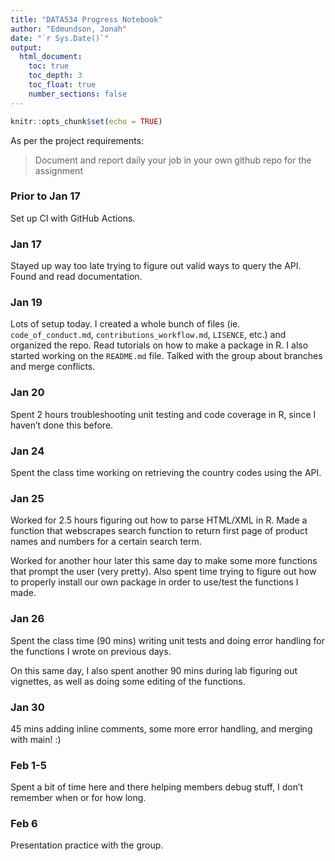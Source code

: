```yaml
---
title: "DATA534 Progress Notebook"
author: "Edmundson, Jonah"
date: "`r Sys.Date()`"
output: 
  html_document:
    toc: true 
    toc_depth: 3
    toc_float: true
    number_sections: false
---
```


```r
knitr::opts_chunk$set(echo = TRUE)
```

As per the project requirements:

> Document and report daily your job in your own github repo for the assignment

### Prior to Jan 17

Set up CI with GitHub Actions. 


### Jan 17

Stayed up way too late trying to figure out valid ways to query the API. Found and read documentation. 


### Jan 19

Lots of setup today. I created a whole bunch of files (ie. `code_of_conduct.md`, `contributions_workflow.md`, `LISENCE`, etc.) and organized the repo. Read tutorials on how to make a package in R. I also started working on the `README.md` file. Talked with the group about branches and merge conflicts. 


### Jan 20

Spent 2 hours troubleshooting unit testing and code coverage in R, since I haven't done this before. 


### Jan 24 

Spent the class time working on retrieving the country codes using the API. 

### Jan 25

Worked for 2.5 hours figuring out how to parse HTML/XML in R. Made a function that webscrapes search function to return first page of product names and numbers for a certain search term. 

Worked for another hour later this same day to make some more functions that prompt the user (very pretty). Also spent time trying to figure out how to properly install our own package in order to use/test the functions I made.


### Jan 26

Spent the class time (90 mins) writing unit tests and doing error handling for the functions I wrote on previous days.

On this same day, I also spent another 90 mins during lab figuring out vignettes, as well as doing some editing of the functions. 


### Jan 30

45 mins adding inline comments, some more error handling, and merging with main! :)


### Feb 1-5

Spent a bit of time here and there helping members debug stuff, I don't remember when or for how long. 



### Feb 6

Presentation practice with the group.





